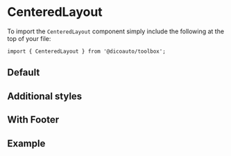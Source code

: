 
<Meta of={CenteredStories} />

# CenteredLayout

To import the `CenteredLayout` component simply include the following at the top of your file:

```
import { CenteredLayout } from '@dicoauto/toolbox';
```

## Default

<Canvas of={CenteredStories.Default} />

## Additional styles

<Canvas of={CenteredStories.AdditionalStyles} />

## With Footer

<Canvas of={CenteredStories.WithFooter} />

## Example

<Canvas of={CenteredStories.Example} />

